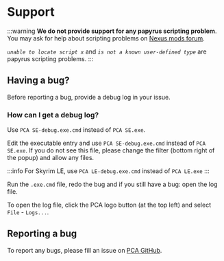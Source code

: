 
# Support

:::warning
**We do not provide support for any papyrus scripting problem**.
You may ask for help about scripting problems on [Nexus mods forum](https://nexusmods.com/forum).

_`unable to locate script x`_ and _`is not a known user-defined type`_ are papyrus scripting problems.
:::

## Having a bug?

Before reporting a bug, provide a debug log in your issue.

### How can I get a debug log?

<Tabs lazy>
  <TabItem value="manual" label="Manual" default>
    <p>
      Use <code>PCA SE-debug.exe.cmd</code> instead of <code>PCA SE.exe</code>.
    </p>
  </TabItem>
  <TabItem value="mo2" label="MO2">
      <p>
        Edit the executable entry and use <code>PCA SE-debug.exe.cmd</code> instead of <code>PCA SE.exe</code>.
        If you do not see this file, please change the filter (bottom right of the popup) and allow any files.
      </p>
  </TabItem>
</Tabs>

:::info
For Skyrim LE, use <code>PCA LE-debug.exe.cmd</code> instead of <code>PCA LE.exe</code>
:::

Run the `.exe.cmd` file, redo the bug and if you still have a bug: open the log file.

To open the log file, click the PCA logo button (at the top left) and select `File` - `Logs...`.

## Reporting a bug

To report any bugs, please fill an issue on [PCA GitHub](https://github.com/Kiyozz/papyrus-compiler-app/issues).
